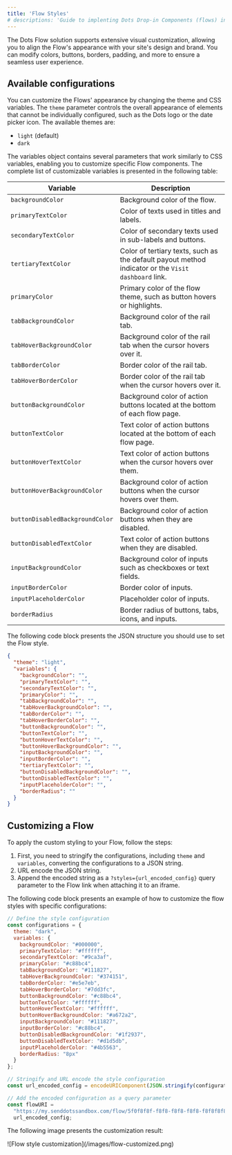 ```yaml
---
title: 'Flow Styles'
# descriptions: 'Guide to implenting Dots Drop-in Components (flows) into your application.'
---
```


The Dots Flow solution supports extensive visual customization, allowing you to align the Flow's appearance with your site's design and brand. You can modify colors, buttons, borders, padding, and more to ensure a seamless user experience.

## Available configurations

You can customize the Flows' appearance by changing the theme and CSS variables. The `theme` parameter controls the overall appearance of elements that cannot be individually configured, such as the Dots logo or the date picker icon. The available themes are:

- `light` (default)
- `dark`

The variables object contains several parameters that work similarly to CSS variables, enabling you to customize specific Flow components. The complete list of customizable variables is presented in the following table:

| Variable                        | Description                                                                                                                          |
| ------------------------------- | ------------------------------------------------------------------------------------------------------------------------------------ |
| `backgroundColor`               | Background color of the flow.                                                                                                         |
| `primaryTextColor`              | Color of texts used in titles and labels.                                                                                             |
| `secondaryTextColor`            | Color of secondary texts used in sub-labels and buttons.                                                                               |
| `tertiaryTextColor`             | Color of tertiary texts, such as the default payout method indicator or the `Visit dashboard` link.                                   |
| `primaryColor`                  | Primary color of the flow theme, such as button hovers or highlights.                                                                 |
| `tabBackgroundColor`            | Background color of the rail tab.                                                                                                     |
| `tabHoverBackgroundColor`       | Background color of the rail tab when the cursor hovers over it.                                                                      |
| `tabBorderColor`                | Border color of the rail tab.                                                                                                         |
| `tabHoverBorderColor`           | Border color of the rail tab when the cursor hovers over it.                                                                         |
| `buttonBackgroundColor`         | Background color of action buttons located at the bottom of each flow page.                                                           |
| `buttonTextColor`               | Text color of action buttons located at the bottom of each flow page.                                                                 |
| `buttonHoverTextColor`          | Text color of action buttons when the cursor hovers over them.                                                                        |
| `buttonHoverBackgroundColor`    | Background color of action buttons when the cursor hovers over them.                                                                  |
| `buttonDisabledBackgroundColor` | Background color of action buttons when they are disabled.                                                                            |
| `buttonDisabledTextColor`       | Text color of action buttons when they are disabled.                                                                                  |
| `inputBackgroundColor`          | Background color of inputs such as checkboxes or text fields.                                                                         |
| `inputBorderColor`              | Border color of inputs.                                                                                                               |
| `inputPlaceholderColor`         | Placeholder color of inputs.                                                                                                          |
| `borderRadius`                  | Border radius of buttons, tabs, icons, and inputs.                                                                                    |

The following code block presents the JSON structure you should use to set the Flow style. 

```json
{
  "theme": "light",
  "variables": {
    "backgroundColor": "",
    "primaryTextColor": "",
    "secondaryTextColor": "",
    "primaryColor": "",
    "tabBackgroundColor": "",
    "tabHoverBackgroundColor": "",
    "tabBorderColor": "",
    "tabHoverBorderColor": "",
    "buttonBackgroundColor": "",
    "buttonTextColor": "",
    "buttonHoverTextColor": "",
    "buttonHoverBackgroundColor": "",
    "inputBackgroundColor": "",
    "inputBorderColor": "",
    "tertiaryTextColor": "",
    "buttonDisabledBackgroundColor": "",
    "buttonDisabledTextColor": "",
    "inputPlaceholderColor": "",
    "borderRadius": ""
  }
}

```

## Customizing a Flow

To apply the custom styling to your Flow, follow the steps:

1. First, you need to stringify the configurations, including `theme` and `variables`, converting the configurations to a JSON string.
2. URL encode the JSON string.
3. Append the encoded string as a `?styles={url_encoded_config}` query parameter to the Flow link when attaching it to an iframe.

The following code block presents an example of how to customize the flow styles with specific configurations:

```javascript
// Define the style configuration
const configurations = {
  theme: "dark",
  variables: {
    backgroundColor: "#000000",
    primaryTextColor: "#ffffff",
    secondaryTextColor: "#9ca3af",
    primaryColor: "#c88bc4",
    tabBackgroundColor: "#111827",
    tabHoverBackgroundColor: "#374151",
    tabBorderColor: "#e5e7eb",
    tabHoverBorderColor: "#7dd3fc",
    buttonBackgroundColor: "#c88bc4",
    buttonTextColor: "#ffffff",
    buttonHoverTextColor: "#ffffff",
    buttonHoverBackgroundColor: "#a672a2",
    inputBackgroundColor: "#111827",
    inputBorderColor: "#c88bc4",
    buttonDisabledBackgroundColor: "#1f2937",
    buttonDisabledTextColor: "#d1d5db",
    inputPlaceholderColor: "#4b5563",
    borderRadius: "8px"
  }
};

// Stringify and URL encode the style configuration
const url_encoded_config = encodeURIComponent(JSON.stringify(configurations));

// Add the encoded configuration as a query parameter
const flowURI =
  "https://my.senddotssandbox.com/flow/5f0f8f8f-f8f8-f8f8-f8f8-f8f8f8f8f8f8?styles=" +
  url_encoded_config;

```

The following image presents the customization result:

<Frame>
    ![Flow style customization](/images/flow-customized.png)
</Frame>